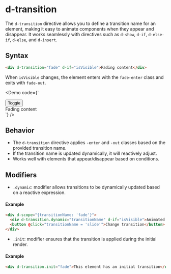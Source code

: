
# d-transition

The `d-transition` directive allows you to define a transition name for an element, making it easy to animate components when they appear and disappear. It works seamlessly with directives such as `d-show`, `d-if`, `d-else-if`, `d-else`, and `d-insert`.

## Syntax

```html
<div d-transition="fade" d-if="isVisible">Fading content</div>
```

When `isVisible` changes, the element enters with the `fade-enter` class and exits with `fade-out`.

<Demo
  code={`
<style>
    @keyframes enter {
      0% {
        opacity: 0;
        transform: translateX(3rem);
      }
      100% {
        opacity: 1;
        transform: translateX(0rem);
      }
    }

    @keyframes out {
      0% {
        opacity: 1;
        transform: translateX(0);
      }
      100% {
        opacity: 0;
        transform: translateX(-3rem);
      }
    }

    .fade-enter {
      animation: enter 0.3s ease-out;
    }

    .fade-out {
      animation: out 0.3s ease-in;
    }

</style>
<div d-scope="{isVisible: true}">
  <button @click="isVisible = !isVisible">Toggle</button>
  <div d-transition="fade" d-if="isVisible">Fading content</div>
</div>
`}
/>

## Behavior

- The `d-transition` directive applies `-enter` and `-out` classes based on the provided transition name.
- If the transition name is updated dynamically, it will reactively adjust.
- Works well with elements that appear/disappear based on conditions.

## Modifiers

- `.dynamic`: modifier allows transitions to be dynamically updated based on a reactive expression.

#### Example

```html
<div d-scope="{transitionName: 'fade'}">
  <div d-transition.dynamic="transitionName" d-if="isVisible">Animated content</div>
  <button @click="transitionName = 'slide'">Change transition</button>
</div>
```

- `.init`: modifier ensures that the transition is applied during the initial render.

#### Example

```html
<div d-transition.init="fade">This element has an initial transition</div>
```
